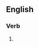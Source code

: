 ==English==

===Verb===
{{head|en|present participle}}

# {{present participle of|afear|lang=en|nocat=1}}